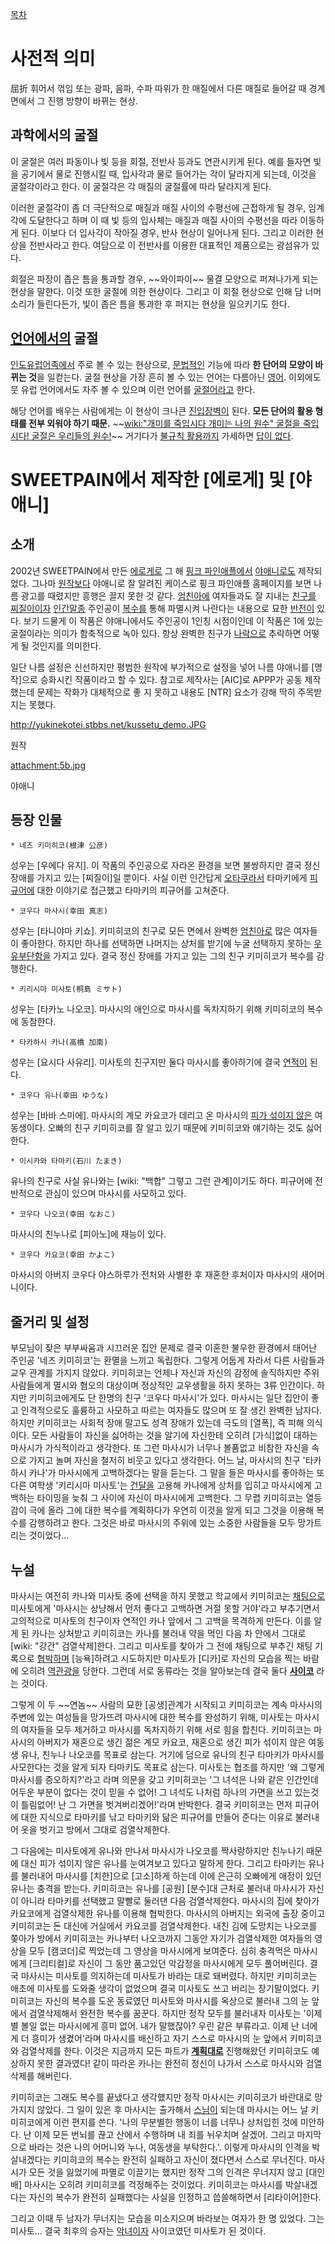 [[목차]]

= 사전적 의미 =
屈折
휘어서 꺾임 또는 광파, 음파, 수파 따위가 한 매질에서 다른 매질로 들어갈 때 경계면에서 그 진행 방향이 바뀌는 현상.

== 과학에서의 굴절 ==
이 굴절은 여러 파동이나 빛 등을 회절, 전반사 등과도 연관시키게 된다. 예를 들자면 빛을 공기에서 물로 진행시킬 때, 입사각과 물로 들어가는 각이 달라지게 되는데, 이것을 굴절각이라고 한다. 이 굴절각은 각 매질의 굴절률에 따라 달라지게 된다.

이러한 굴절각이 좀 더 극단적으로 매질과 매질 사이의 수평선에 근접하게 될 경우, 임계각에 도달한다고 하며 이 때 빛 등의 입사체는 매질과 매질 사이의 수평선을 따라 이동하게 된다. 이보다 더 입사각이 작아질 경우, 반사 현상이 일어나게 된다. 그리고 이러한 현상을 전반사라고 한다. 여담으로 이 전반사를 이용한 대표적인 제품으로는 광섬유가 있다.

회절은 파장이 좁은 틈을 통과할 경우, ~~와이파이~~ 물결 모양으로 퍼져나가게 되는 현상을 말한다. 이것 또한 굴절에 의한 현상이다. 그리고 이 회절 현상으로 인해 담 너머 소리가 들린다든가, 빛이 좁은 틈을 통과한 후 퍼지는 현상을 일으키기도 한다.
== [[언어]]에서의 굴절 ==
[[인도유럽어족]]에서 주로 볼 수 있는 현상으로, [[문법]]적인 기능에 따라 '''한 단어의 모양이 바뀌는 것'''을 일컫는다. 굴절 현상을 가장 흔히 볼 수 있는 언어는 다름아닌 [[영어]]. 이외에도 뭇 유럽 언어에서도 자주 볼 수 있으며 이런 언어를 [[굴절어]]라고 한다.

해당 언어를 배우는 사람에게는 이 현상이 크나큰 [[진입장벽]]이 된다. '''모든 단어의 활용 형태를 전부 외워야 하기 때문.''' ~~[[wiki:"개미를 죽입시다 개미는 나의 원수" 굴절을 죽입시다! 굴절은 우리들의 원수!]]~~ 거기다가 [[불규칙 활용]]까지 가세하면 [[답이 없다]].

= SWEETPAIN에서 제작한 [에로게] 및 [야애니] =
== 소개 ==
2002년 SWEETPAIN에서 만든 [[에로게]]로 그 해 [[핑크 파인애플]]에서 [[야애니]]로도 제작되었다. 그나마 [[원작]]보다 야애니로 잘 알려진 케이스로 핑크 파인애플 홈페이지를 보면 나름 광고를 때렸지만 흥행은 끌지 못한 것 같다. [[엄친아]]에 여자들과도 잘 지내는 [[친구]]를 [[찌질이]]이자 [[인간말종]] 주인공이 [[복수]]를 통해 파멸시켜 나란다는 내용으로 묘한 [[반전]]이 있다. 보기 드물게 이 작품은 야애니에서도 주인공이 1인칭 시점이인데 이 작품은 1에 있는 굴절이라는 의미가 함축적으로 녹아 있다. 항상 완벽한 친구가 [[나락]]으로 추락하면 어떻게 될 것인지를 의미한다.

일단 나름 설정은 신선하지만 평범한 원작에 부가적으로 설정을 넣어 나름 야애니를 [명작]으로 승화시킨 작품이라고 할 수 있다. 참고로 제작사는 [AIC]로 APPP가 공동 제작했는데 문제는 작화가 대체적으로 좋 지 못하고 내용도 [NTR] 요소가 강해 딱히 주목받지는 못했다.

http://yukinekotei.stbbs.net/kussetu_demo.JPG

원작

attachment:5b.jpg

야애니

== 등장 인물 ==
 * 네즈 키미히코(根津 公彦)
성우는 [우에다 유지].
이 작품의 주인공으로 자라온 환경을 보면 불쌍하지만 결국 정신 장애를 가지고 있는 [찌질이]일 뿐이다. 사실 이런 인간답게 [[오타쿠]]라서 타마키에게 [[피규어]]에 대한 이야기로 접근했고 타마키의 피규어를 고쳐준다. 

 * 코우다 마사시(幸田 真志)
성우는 [타니야마 키쇼].
키미히코의 친구로 모든 면에서 완벽한 [[엄친아]]로 많은 여자들이 좋아한다. 하지만 하나를 선택하면 나머지는 상처를 받기에 누굴 선택하지 못하는 [[우유부단]]함을 가지고 있다. 결국 정신 장애를 가지고 있는 그의 친구 키미히코가 복수를 감행한다.

 * 키리시마 미사토(桐島 ミサト)
성우는 [타카노 나오코].
마사시의 애인으로 마사시를 독차지하기 위해 키미히코의 복수에 동참한다.  

 * 타카하시 카나(高橋 加南)
성우는 [요시다 사유리].
미사토의 친구지만 둘다 마사시를 좋아하기에 결국 [[연적]]이 된다.

 * 코우다 유나(幸田 ゆうな)
성우는 [바바 스미에].
마사시의 계모 카요코가 데리고 온 마사시의 [[피가 섞이지 않은]] 여동생이다. 오빠의 친구 키미히코를 잘 알고 있기 때문에 키미히코와 얘기하는 것도 싫어한다.

 * 이시카와 타마키(石川 たまき)
유나의 친구로 사실 유나와는 [wiki: "백합" 그렇고 그런 관계]이기도 하다. 피규어에 전반적으로 관심이 있으며 마사시를 사모하고 있다.

 * 코우다 나오코(幸田 なおこ)
마사시의 친누나로 [피아노]에 재능이 있다.

 * 코우다 카요코(幸田 かよこ)
마사시의 아버지 코우다 야스하루가 전처와 사별한 후 재혼한 후처이자 마사시의 새어머니이다.

== 줄거리 및 설정  ==
부모님이 잦은 부부싸움과 시끄러운 집안 문제로 결국 이혼한 불우한 환경에서 태어난 주인공 '네즈 키미히코'는 환멸을 느끼고 독립한다. 그렇게 어둡게 자라서 다른 사람들과 교우 관계를 가지지 않았다. 키미히코는 언제나 자신과 자신의 감정에 솔직하지만 주위 사람들에게 멸시와 혐오의 대상이며 정상적인 교우생활을 하지 못하는 3류 인간이다. 하지만 키미히코에게도 단 한명의 친구 '코우다 마사시'가 있다. 마사시는 일단 집안이 좋고 인격적으로도 훌륭하고 사모하고 따르는 여자들도 많으며 또 잘 생긴 완벽한 남자다. 하지만 키미히코는 사회적 장애 말고도 성격 장애가 있는데 극도의 [열폭], 즉 피해 의식이다. 모든 사람들이 자신을 싫어하는 것을 알기에 자신한테 오히려 [가식]없이 대하는 마사시가 가식적이라고 생각한다. 또 그런 마사시가 너무나 볼품없고 비참한 자신을 속으로 가지고 놀며 자신을 철저히 비웃고 있다고 생각한다. 
어느 날, 마사시의 친구 '타카하시 카나'가 마사시에게 고백하겠다는 말을 듣는다. 그 말을 들은 마사시를 좋아하는 또다른 여학생 '키리시마 미사토'는 [[건달]]을 고용해 카나에게 상처를 입히고 마사시에게 고백하는 타이밍을 늦춰 그 사이에 자신이 마사시에게 고백한다. 그 무렵 키미히코는 열등감이 극에 올라 그에 대한 복수를 계획하다가 우연히 이것을 알게 되고 그것을 이용해 복수를 감행하려고 한다. 그것은 바로 마사시의 주위에 있는 소중한 사람들을 모두 망가트리는 것이었다...

== 누설 ==
마사시는 여전히 카나와 미사토 중에 선택을 하지 못했고 학교에서 키미히코는 [[채팅]]으로 미사토에게 '마사시는 상냥해서 먼저 좋다고 고백하면 거절 못할 거야'라고 부추기면서 고의적으로 미사토의 친구이자 연적인 카나 앞에서 그 고백을 목격하게 만든다. 이를 알게 된 카나는 상처받고 키미히코는 카나를 불러내 약을 먹인 다음 차 안에서 그대로 [wiki: "강간" 검열삭제]한다. 그리고 미사토를 찾아가 그 전에 채팅으로 부추긴 채팅 기록으로 [[협박]]하며 [능욕]하려고 시도하지만 미사토가 [디카]로 자신의 모습을 찍는 바람에 오히려 [[역관광]]을 당한다. 그런데 서로 동류라는 것을 알아보는데 결국 둘다 '''[[사이코]]''' 라는 것이다. 

그렇게 이 두 ~~연놈~~ 사람의 묘한 [공생]관계가 시작되고 키미히코는 계속 마사시의 주변에 있는 여성들을 망가뜨려 마사시에 대한 복수를 완성하기 위해, 미사토는 마사시의 여자들을 모두 제거하고 마사시를 독차지하기 위해 서로 힘을 합친다. 키미히코는 마사시의 아버지가 재혼으로 생긴 젊은 계모 카요코, 재혼으로 생긴 피가 섞이지 않은 여동생 유나, 친누나 나오코를 목표로 삼는다. 거기에 덤으로 유나의 친구 타마키가 마사시를 사모한다는 것을 알게 되자 타마키도 목표로 삼는다. 미사토는 협조를 하지만 '왜 그렇게 마사시를 증오하지?'라고 라며 의문을 갖고 키미히코는 '그 녀석은 나와 같은 인간인데 어두운 부분이 없다는 것이 믿을 수 없어! 그 녀석도 나처럼 하나의 가면을 쓰고 있는것이 틀림없어! 난 그 가면을 벗겨버리겠어!'라며 반박한다. 결국 키미히코는 먼저 피규어에 대한 지식으로 타마키를 낚고 타마키와 닮은 피규어를 만들어 준다는 이유로 불러내어 옷을 벗기고 방에서 그대로 검열삭제한다. 

그 다음에는 미사토에게 유나와 만나서 마사시가 나오코를 짝사랑하지만 친누나기 때문에 대신 피가 섞이지 않은 유나를 눈여겨보고 있다고 말하게 한다. 그리고 타마키는 유나를 불러내어 마사시를 [치한]으로 [고소]하게 하는데 이에 은근히 오빠에게 애정이 있던 유나는 충격을 받는다. 키미히코는 유나를 [공원] [분수]대 근처로 불러내 마사시가 자신이 아니라 타마키를 선택했고 말빨로 둘러댄 다음 검열삭제한다. 마사시의 집에 찾아가 카요코에게 검열삭제한 유나를 이용해 협박한다. 마사시의 아버지는 외국에 출장 중이고 키미히코는 돈 대신에 거실에서 카요코를 검열삭제한다. 내친 김에 도망치는 나오코를 쫒아가 방에서 키미히코는 카나부터 나오코까지 그동안 자기가 검열삭제한 여자들의 영상을 모두 [캠코더]로 찍었는데 그 영상을 마사시에게 보여준다. 심히 충격먹은 마사시에게 [크리티컬]로 자신이 그 동안 품고있던 악감정을 마사시에게 모두 풀어버린다. 결국 마사시는 미사토를 의지하는데 미사토가 바라는 대로 돼버렸다. 하지만 키미히코는 애초에 미사토를 도와줄 생각이 없었으며 결국 미사토도 쓰고 버리는 장기말이었다. 키미히코는 자신의 복수를 도운 동료였던 미사토와 마사시를 옥상으로 불러내 그의 눈 앞에서 검열삭제해서 완전한 복수를 꿈꾼다. 하지만 정작 모두를 불러내자 미사토는 '이제 별 볼일 없는 마사시에게 흥미 없어. 내가 말했잖아? 우린 같은 부류라고. 이제 난 너에게 더 흥미가 생겼어'라며 마사시를 배신하고 자기 스스로 마사시의 눈 앞에서 키미히코와 검열삭제를 한다. 이것은 지금까지 모든 파트가 '''[[계획대로]]''' 진행해왔던 키미히코도 예상하지 못한 결과였다! 같이 따라온 카나는 완전히 정신이 나가서 스스로 마사시와 검열삭제를 해버린다.

키미히코는 그래도 복수를 끝냈다고 생각했지만 정작 마사시는 키미히코가 바란대로 망가지지 않았다. 그 일이 있은 후 마사시는 출가해서 [[스님]]이 되는데 마사시는 어느 날 키미히코에게 이런 편지를 쓴다. '나의 무분별한 행동이 너를 너무나 상처입힌 것에 미안하다. 난 이제 모든 번뇌를 끊고 산에서 수행하며 내 죄를 뉘우치며 살겠어. 그리고 마지막으로 바라는 것은 나의 어머니와 누나, 여동생을 부탁한다.'. 이렇게 마사시의 인격을 박살내겠다는 키미히코의 복수는 완전히 실패하고 자신이 졌다면서 스스로 무너진다. 마사시가 모든 것을 잃었기에 파멸로 이끌기는 했지만 정작 그의 인격은 무너지지 않고 [대인배] 마사시는 오히려 키미히코를 걱정해주는 것이었다. 키미히코는 마사시를 박살내겠다는 자신의 복수가 완전히 실패했다는 사실을 인정하고 씁쓸해하면서 [리타이어]한다.

그리고 이때 두 남자가 무너지는 모습을 미소지으며 바라보는 여자가 한 명 있었다. 그는 미사토... 결국 최후의 승자는 [[악녀]]이자 사이코였던 미사토가 된 것이다.
